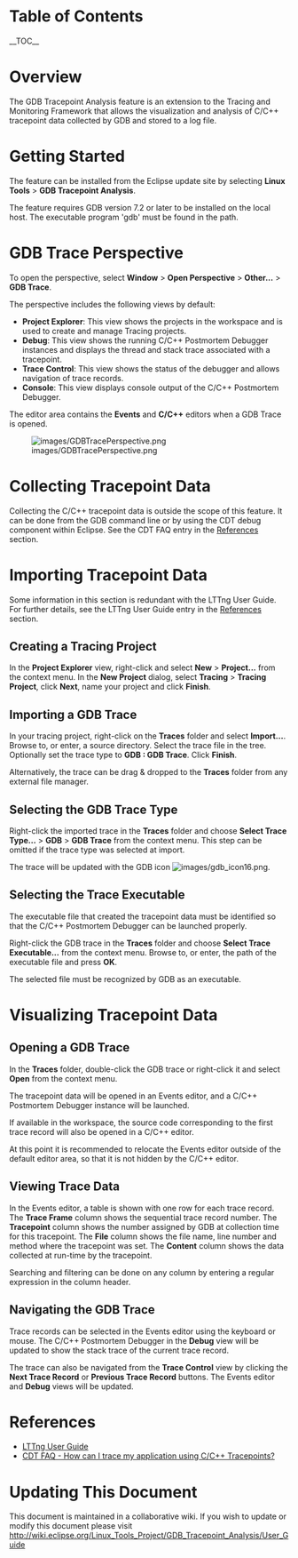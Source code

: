 
= Table of Contents =

__TOC__

= Overview =

The GDB Tracepoint Analysis feature is an extension to the Tracing and Monitoring Framework that allows the visualization and analysis of C/C++ tracepoint data collected by GDB and stored to a log file.

= Getting Started =

The feature can be installed from the Eclipse update site by selecting '''Linux Tools''' > '''GDB Tracepoint Analysis'''.

The feature requires GDB version 7.2 or later to be installed on the local host. The executable program 'gdb' must be found in the path.

= GDB Trace Perspective =

To open the perspective, select '''Window''' > '''Open Perspective''' > '''Other...''' > '''GDB Trace'''.

The perspective includes the following views by default:

* '''Project Explorer''': This view shows the projects in the workspace and is used to create and manage Tracing projects.
* '''Debug''': This view shows the running C/C++ Postmortem Debugger instances and displays the thread and stack trace associated with a tracepoint.
* '''Trace Control''': This view shows the status of the debugger and allows navigation of trace records.
* '''Console''': This view displays console output of the C/C++ Postmortem Debugger.

The editor area contains the '''Events''' and '''C/C++''' editors when a GDB Trace is opened.

[[Image:images/GDBTracePerspective.png]]

= Collecting Tracepoint Data =

Collecting the C/C++ tracepoint data is outside the scope of this feature. It can be done from the GDB command line or by using the CDT debug component within Eclipse. See the CDT FAQ entry in the [[#References | References]] section.

= Importing Tracepoint Data =

Some information in this section is redundant with the LTTng User Guide. For further details, see the LTTng User Guide entry in the [[#References | References]] section.

== Creating a Tracing Project ==

In the '''Project Explorer''' view, right-click and select '''New''' > '''Project...''' from the context menu. In the '''New Project''' dialog, select '''Tracing''' > '''Tracing Project''', click '''Next''', name your project and click '''Finish'''.

== Importing a GDB Trace ==

In your tracing project, right-click on the '''Traces''' folder and select '''Import...'''. Browse to, or enter, a source directory. Select the trace file in the tree. Optionally set the trace type to '''GDB : GDB Trace'''. Click '''Finish'''.

Alternatively, the trace can be drag & dropped to the '''Traces''' folder from any external file manager.

== Selecting the GDB Trace Type ==

Right-click the imported trace in the '''Traces''' folder and choose '''Select Trace Type...''' > '''GDB''' > '''GDB Trace''' from the context menu. This step can be omitted if the trace type was selected at import.

The trace will be updated with the GDB icon [[Image:images/gdb_icon16.png]].

== Selecting the Trace Executable ==

The executable file that created the tracepoint data must be identified so that the C/C++ Postmortem Debugger can be launched properly.

Right-click the GDB trace in the '''Traces''' folder and choose '''Select Trace Executable...''' from the context menu. Browse to, or enter, the path of the executable file and press '''OK'''.

The selected file must be recognized by GDB as an executable.

= Visualizing Tracepoint Data =

== Opening a GDB Trace ==

In the '''Traces''' folder, double-click the GDB trace or right-click it and select '''Open''' from the context menu.

The tracepoint data will be opened in an Events editor, and a C/C++ Postmortem Debugger instance will be launched.

If available in the workspace, the source code corresponding to the first trace record will also be opened in a C/C++ editor.

At this point it is recommended to relocate the Events editor outside of the default editor area, so that it is not hidden by the C/C++ editor.

== Viewing Trace Data ==

In the Events editor, a table is shown with one row for each trace record. The '''Trace Frame''' column shows the sequential trace record number. The '''Tracepoint''' column shows the number assigned by GDB at collection time for this tracepoint. The '''File''' column shows the file name, line number and method where the tracepoint was set. The '''Content''' column shows the data collected at run-time by the tracepoint.

Searching and filtering can be done on any column by entering a regular expression in the column header.

== Navigating the GDB Trace ==

Trace records can be selected in the Events editor using the keyboard or mouse. The C/C++ Postmortem Debugger in the '''Debug''' view will be updated to show the stack trace of the current trace record.

The trace can also be navigated from the '''Trace Control''' view by clicking the '''Next Trace Record''' or '''Previous Trace Record''' buttons. The Events editor and '''Debug''' views will be updated.

= References =

* [http://wiki.eclipse.org/index.php/Linux_Tools_Project/LTTng2/User_Guide LTTng User Guide]
* [http://wiki.eclipse.org/CDT/User/FAQ#How_can_I_trace_my_application_using_C.2FC.2B.2B_Tracepoints.3F CDT FAQ - How can I trace my application using C/C++ Tracepoints?]

= Updating This Document =

This document is maintained in a collaborative wiki.  If you wish to update or modify this document please visit [http://wiki.eclipse.org/index.php/Linux_Tools_Project/GDB_Tracepoint_Analysis/User_Guide http://wiki.eclipse.org/Linux_Tools_Project/GDB_Tracepoint_Analysis/User_Guide]
